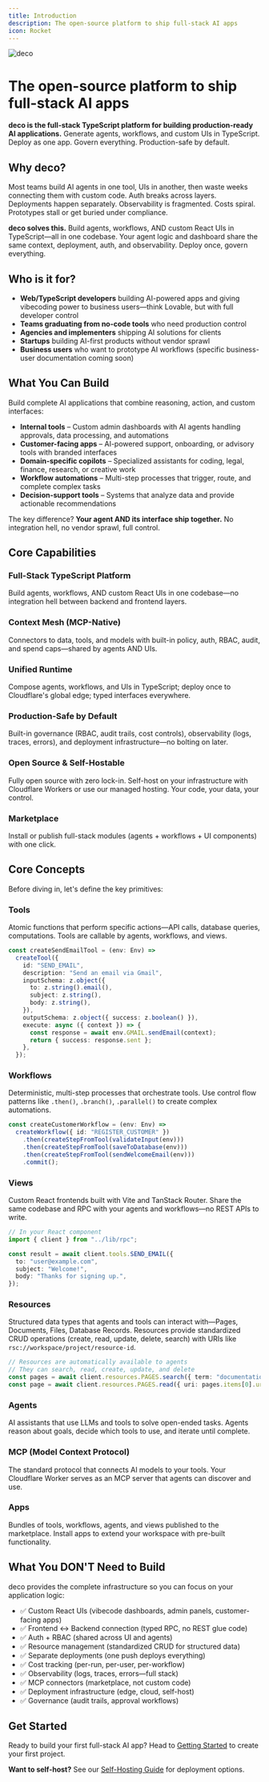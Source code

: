 ```yaml
---
title: Introduction
description: The open-source platform to ship full-stack AI apps
icon: Rocket
---
```


![deco](https://assets.decocache.com/mcp/9a3facd8-1199-4635-becc-bdc3f5ee7ab1/deco-banner-capy.png)

# The open-source platform to ship full-stack AI apps

**deco is the full-stack TypeScript platform for building production-ready AI applications.** Generate agents, workflows, and custom UIs in TypeScript. Deploy as one app. Govern everything. Production-safe by default.

## Why deco?

Most teams build AI agents in one tool, UIs in another, then waste weeks connecting them with custom code. Auth breaks across layers. Deployments happen separately. Observability is fragmented. Costs spiral. Prototypes stall or get buried under compliance.

**deco solves this.** Build agents, workflows, AND custom React UIs in TypeScript—all in one codebase. Your agent logic and dashboard share the same context, deployment, auth, and observability. Deploy once, govern everything.

## Who is it for?

- **Web/TypeScript developers** building AI-powered apps and giving vibecoding power to business users—think Lovable, but with full developer control
- **Teams graduating from no-code tools** who need production control
- **Agencies and implementers** shipping AI solutions for clients
- **Startups** building AI-first products without vendor sprawl
- **Business users** who want to prototype AI workflows (specific business-user documentation coming soon)

## What You Can Build

Build complete AI applications that combine reasoning, action, and custom interfaces:

- **Internal tools** – Custom admin dashboards with AI agents handling approvals, data processing, and automations
- **Customer-facing apps** – AI-powered support, onboarding, or advisory tools with branded interfaces
- **Domain-specific copilots** – Specialized assistants for coding, legal, finance, research, or creative work
- **Workflow automations** – Multi-step processes that trigger, route, and complete complex tasks
- **Decision-support tools** – Systems that analyze data and provide actionable recommendations

The key difference? **Your agent AND its interface ship together.** No integration hell, no vendor sprawl, full control.

## Core Capabilities

### Full-Stack TypeScript Platform
Build agents, workflows, AND custom React UIs in one codebase—no integration hell between backend and frontend layers.

### Context Mesh (MCP-Native)
Connectors to data, tools, and models with built-in policy, auth, RBAC, audit, and spend caps—shared by agents AND UIs.

### Unified Runtime
Compose agents, workflows, and UIs in TypeScript; deploy once to Cloudflare's global edge; typed interfaces everywhere.

### Production-Safe by Default
Built-in governance (RBAC, audit trails, cost controls), observability (logs, traces, errors), and deployment infrastructure—no bolting on later.

### Open Source & Self-Hostable
Fully open source with zero lock-in. Self-host on your infrastructure with Cloudflare Workers or use our managed hosting. Your code, your data, your control.

### Marketplace
Install or publish full-stack modules (agents + workflows + UI components) with one click.

## Core Concepts

Before diving in, let's define the key primitives:

### Tools
Atomic functions that perform specific actions—API calls, database queries, computations. Tools are callable by agents, workflows, and views.

```typescript
const createSendEmailTool = (env: Env) =>
  createTool({
    id: "SEND_EMAIL",
    description: "Send an email via Gmail",
    inputSchema: z.object({
      to: z.string().email(),
      subject: z.string(),
      body: z.string(),
    }),
    outputSchema: z.object({ success: z.boolean() }),
    execute: async ({ context }) => {
      const response = await env.GMAIL.sendEmail(context);
      return { success: response.sent };
    },
  });
```

### Workflows
Deterministic, multi-step processes that orchestrate tools. Use control flow patterns like `.then()`, `.branch()`, `.parallel()` to create complex automations.

```typescript
const createCustomerWorkflow = (env: Env) =>
  createWorkflow({ id: "REGISTER_CUSTOMER" })
    .then(createStepFromTool(validateInput(env)))
    .then(createStepFromTool(saveToDatabase(env)))
    .then(createStepFromTool(sendWelcomeEmail(env)))
    .commit();
```

### Views
Custom React frontends built with Vite and TanStack Router. Share the same codebase and RPC with your agents and workflows—no REST APIs to write.

```typescript
// In your React component
import { client } from "../lib/rpc";

const result = await client.tools.SEND_EMAIL({
  to: "user@example.com",
  subject: "Welcome!",
  body: "Thanks for signing up.",
});
```

### Resources
Structured data types that agents and tools can interact with—Pages, Documents, Files, Database Records. Resources provide standardized CRUD operations (create, read, update, delete, search) with URIs like `rsc://workspace/project/resource-id`.

```typescript
// Resources are automatically available to agents
// They can search, read, create, update, and delete
const pages = await client.resources.PAGES.search({ term: "documentation" });
const page = await client.resources.PAGES.read({ uri: pages.items[0].uri });
```

### Agents
AI assistants that use LLMs and tools to solve open-ended tasks. Agents reason about goals, decide which tools to use, and iterate until complete.

### MCP (Model Context Protocol)
The standard protocol that connects AI models to your tools. Your Cloudflare Worker serves as an MCP server that agents can discover and use.

### Apps
Bundles of tools, workflows, agents, and views published to the marketplace. Install apps to extend your workspace with pre-built functionality.

## What You DON'T Need to Build

deco provides the complete infrastructure so you can focus on your application logic:

- ✅ Custom React UIs (vibecode dashboards, admin panels, customer-facing apps)
- ✅ Frontend ↔ Backend connection (typed RPC, no REST glue code)
- ✅ Auth + RBAC (shared across UI and agents)
- ✅ Resource management (standardized CRUD for structured data)
- ✅ Separate deployments (one push deploys everything)
- ✅ Cost tracking (per-run, per-user, per-workflow)
- ✅ Observability (logs, traces, errors—full stack)
- ✅ MCP connectors (marketplace, not custom code)
- ✅ Deployment infrastructure (edge, cloud, self-host)
- ✅ Governance (audit trails, approval workflows)

## Get Started

Ready to build your first full-stack AI app? Head to [Getting Started](/en/getting-started) to create your first project.

**Want to self-host?** See our [Self-Hosting Guide](/en/guides/self-hosting) for deployment options.